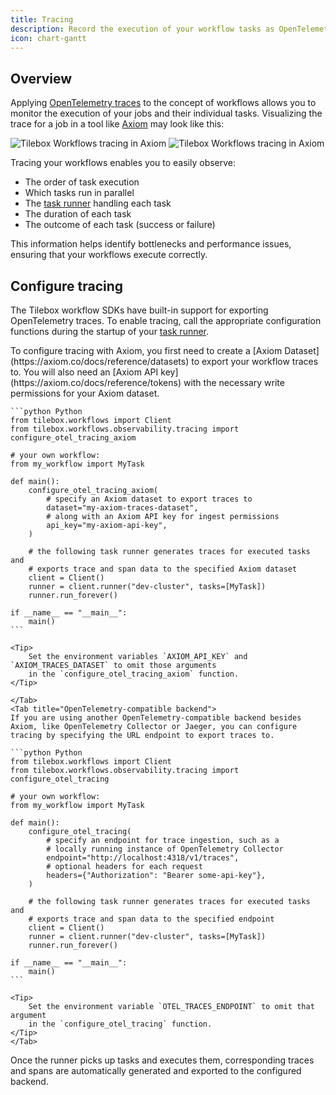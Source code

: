 ```yaml
---
title: Tracing
description: Record the execution of your workflow tasks as OpenTelemetry traces and spans
icon: chart-gantt
---
```


## Overview

Applying [OpenTelemetry traces](https://opentelemetry.io/docs/concepts/signals/traces/) to the concept of workflows allows you to monitor the execution of your jobs and their individual tasks. Visualizing the trace for a job in a tool like [Axiom](https://axiom.co/) may look like this:

<Frame>
  <img src="/assets/workflows/observability/traces-light.png" alt="Tilebox Workflows tracing in Axiom" className="dark:hidden" />
  <img src="/assets/workflows/observability/traces-dark.png" alt="Tilebox Workflows tracing in Axiom" className="hidden dark:block" />
</Frame>

Tracing your workflows enables you to easily observe:

- The order of task execution
- Which tasks run in parallel
- The [task runner](/workflows/concepts/task-runners) handling each task
- The duration of each task
- The outcome of each task (success or failure)

This information helps identify bottlenecks and performance issues, ensuring that your workflows execute correctly.

## Configure tracing

The Tilebox workflow SDKs have built-in support for exporting OpenTelemetry traces. To enable tracing, call the appropriate configuration functions during the startup of your [task runner](/workflows/concepts/task-runners).

<Tabs>
    <Tab title="Axiom">
    To configure tracing with Axiom, you first need to create a [Axiom Dataset](https://axiom.co/docs/reference/datasets) to export your workflow traces to. You will also need an [Axiom API key](https://axiom.co/docs/reference/tokens) with the necessary write permissions for your Axiom dataset.
    
    ```python Python
    from tilebox.workflows import Client
    from tilebox.workflows.observability.tracing import configure_otel_tracing_axiom

    # your own workflow:
    from my_workflow import MyTask

    def main():
        configure_otel_tracing_axiom(
            # specify an Axiom dataset to export traces to
            dataset="my-axiom-traces-dataset",
            # along with an Axiom API key for ingest permissions
            api_key="my-axiom-api-key",
        )

        # the following task runner generates traces for executed tasks and
        # exports trace and span data to the specified Axiom dataset
        client = Client()
        runner = client.runner("dev-cluster", tasks=[MyTask])
        runner.run_forever()
    
    if __name__ == "__main__":
        main()
    ```

    <Tip>
        Set the environment variables `AXIOM_API_KEY` and `AXIOM_TRACES_DATASET` to omit those arguments
        in the `configure_otel_tracing_axiom` function.
    </Tip>
    
    </Tab>
    <Tab title="OpenTelemetry-compatible backend">
    If you are using another OpenTelemetry-compatible backend besides Axiom, like OpenTelemetry Collector or Jaeger, you can configure tracing by specifying the URL endpoint to export traces to.

    ```python Python
    from tilebox.workflows import Client
    from tilebox.workflows.observability.tracing import configure_otel_tracing

    # your own workflow:
    from my_workflow import MyTask

    def main():
        configure_otel_tracing(
            # specify an endpoint for trace ingestion, such as a
            # locally running instance of OpenTelemetry Collector
            endpoint="http://localhost:4318/v1/traces",
            # optional headers for each request
            headers={"Authorization": "Bearer some-api-key"},
        )

        # the following task runner generates traces for executed tasks and
        # exports trace and span data to the specified endpoint
        client = Client()
        runner = client.runner("dev-cluster", tasks=[MyTask])
        runner.run_forever()
    
    if __name__ == "__main__":
        main()
    ```

    <Tip>
        Set the environment variable `OTEL_TRACES_ENDPOINT` to omit that argument
        in the `configure_otel_tracing` function.
    </Tip>
    </Tab>
</Tabs>

Once the runner picks up tasks and executes them, corresponding traces and spans are automatically generated and exported to the configured backend.

